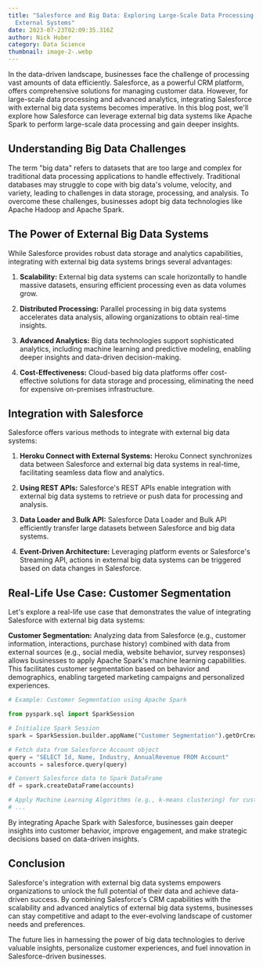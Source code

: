 ```yaml
---
title: "Salesforce and Big Data: Exploring Large-Scale Data Processing with
  External Systems"
date: 2023-07-23T02:09:35.316Z
author: Nick Huber
category: Data Science
thumbnail: image-2-.webp
---
```

In the data-driven landscape, businesses face the challenge of processing vast amounts of data efficiently. Salesforce, as a powerful CRM platform, offers comprehensive solutions for managing customer data. However, for large-scale data processing and advanced analytics, integrating Salesforce with external big data systems becomes imperative. In this blog post, we'll explore how Salesforce can leverage external big data systems like Apache Spark to perform large-scale data processing and gain deeper insights.

## Understanding Big Data Challenges

The term "big data" refers to datasets that are too large and complex for traditional data processing applications to handle effectively. Traditional databases may struggle to cope with big data's volume, velocity, and variety, leading to challenges in data storage, processing, and analysis. To overcome these challenges, businesses adopt big data technologies like Apache Hadoop and Apache Spark.

## The Power of External Big Data Systems

While Salesforce provides robust data storage and analytics capabilities, integrating with external big data systems brings several advantages:

1. **Scalability:** External big data systems can scale horizontally to handle massive datasets, ensuring efficient processing even as data volumes grow.

2. **Distributed Processing:** Parallel processing in big data systems accelerates data analysis, allowing organizations to obtain real-time insights.

3. **Advanced Analytics:** Big data technologies support sophisticated analytics, including machine learning and predictive modeling, enabling deeper insights and data-driven decision-making.

4. **Cost-Effectiveness:** Cloud-based big data platforms offer cost-effective solutions for data storage and processing, eliminating the need for expensive on-premises infrastructure.

## Integration with Salesforce

Salesforce offers various methods to integrate with external big data systems:

1. **Heroku Connect with External Systems:**
   Heroku Connect synchronizes data between Salesforce and external big data systems in real-time, facilitating seamless data flow and analytics.

2. **Using REST APIs:**
   Salesforce's REST APIs enable integration with external big data systems to retrieve or push data for processing and analysis.

3. **Data Loader and Bulk API:**
   Salesforce Data Loader and Bulk API efficiently transfer large datasets between Salesforce and big data systems.

4. **Event-Driven Architecture:**
   Leveraging platform events or Salesforce's Streaming API, actions in external big data systems can be triggered based on data changes in Salesforce.

## Real-Life Use Case: Customer Segmentation

Let's explore a real-life use case that demonstrates the value of integrating Salesforce with external big data systems:

**Customer Segmentation:** Analyzing data from Salesforce (e.g., customer information, interactions, purchase history) combined with data from external sources (e.g., social media, website behavior, survey responses) allows businesses to apply Apache Spark's machine learning capabilities. This facilitates customer segmentation based on behavior and demographics, enabling targeted marketing campaigns and personalized experiences.

```python
# Example: Customer Segmentation using Apache Spark

from pyspark.sql import SparkSession

# Initialize Spark Session
spark = SparkSession.builder.appName("Customer Segmentation").getOrCreate()

# Fetch data from Salesforce Account object
query = "SELECT Id, Name, Industry, AnnualRevenue FROM Account"
accounts = salesforce.query(query)

# Convert Salesforce data to Spark DataFrame
df = spark.createDataFrame(accounts)

# Apply Machine Learning Algorithms (e.g., k-means clustering) for customer segmentation
# ...
```

By integrating Apache Spark with Salesforce, businesses gain deeper insights into customer behavior, improve engagement, and make strategic decisions based on data-driven insights.

## Conclusion

Salesforce's integration with external big data systems empowers organizations to unlock the full potential of their data and achieve data-driven success. By combining Salesforce's CRM capabilities with the scalability and advanced analytics of external big data systems, businesses can stay competitive and adapt to the ever-evolving landscape of customer needs and preferences.

The future lies in harnessing the power of big data technologies to derive valuable insights, personalize customer experiences, and fuel innovation in Salesforce-driven businesses.